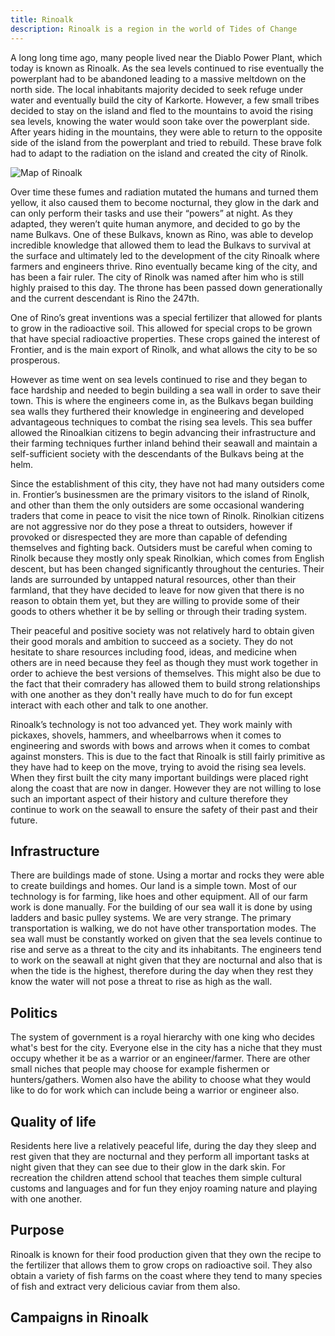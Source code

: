 ```yaml
---
title: Rinoalk
description: Rinoalk is a region in the world of Tides of Change
---
```



A long long time ago, many people lived near the Diablo Power Plant, which today is known as Rinoalk. As the sea levels continued to rise eventually the powerplant had to be abandoned leading to a massive meltdown on the north side. The local inhabitants majority decided to seek refuge under water and eventually build the city of Karkorte. However, a few small tribes decided to stay on the island and fled to the mountains to avoid the rising sea levels, knowing the water would soon take over the powerplant side. After years hiding in the mountains, they were able to return to the opposite side of the island from the powerplant and tried to rebuild. These brave folk had to adapt to the radiation on the island and created the city of Rinolk.

![Map of Rinoalk](../../../assets/rinoalk/rinoalk-territory.png)

Over time these fumes and radiation mutated the humans and turned them yellow, it also caused them to become nocturnal, they glow in the dark and can only perform their tasks and use their “powers” at night. As they adapted, they weren’t quite human anymore, and decided to go by the name Bulkavs. One of these Bulkavs, known as Rino, was able to develop incredible knowledge that allowed them to lead the Bulkavs to survival at the surface and ultimately led to the development of the city Rinoalk where farmers and engineers thrive. Rino eventually became king of the city, and has been a fair ruler. The city of Rinolk was named after him who is still highly praised to this day. The throne has been passed down generationally and the current descendant is Rino the 247th.

One of Rino’s great inventions was a special fertilizer that allowed for plants to grow in the radioactive soil. This allowed for special crops to be grown that have special radioactive properties. These crops gained the interest of Frontier, and is the main export of Rinolk, and what allows the city to be so prosperous.

However as time went on sea levels continued to rise and they began to face hardship and needed to begin building a sea wall in order to save their town. This is where the engineers come in, as the Bulkavs began building sea walls they furthered their knowledge in engineering and developed advantageous techniques to combat the rising sea levels. This sea buffer allowed the Rinoalkian citizens to begin advancing their infrastructure and their farming techniques further inland behind their seawall and maintain a self-sufficient society with the descendants of the Bulkavs being at the helm.

Since the establishment of this city, they have not had many outsiders come in. Frontier’s businessmen are the primary visitors to the island of Rinolk, and other than them the only outsiders are some occasional wandering traders that come in peace to visit the nice town of Rinolk. Rinolkian citizens are not aggressive nor do they pose a threat to outsiders, however if provoked or disrespected they are more than capable of defending themselves and fighting back. Outsiders must be careful when coming to Rinolk because they mostly only speak Rinolkian, which comes from English descent, but has been changed significantly throughout the centuries. Their lands are surrounded by untapped natural resources, other than their farmland, that they have decided to leave for now given that there is no reason to obtain them yet, but they are willing to provide some of their goods to others whether it be by selling or through their trading system.

Their peaceful and positive society was not relatively hard to obtain given their good morals and ambition to succeed as a society. They do not hesitate to share resources including food, ideas, and medicine when others are in need because they feel as though they must work together in order to achieve the best versions of themselves. This might also be due to the fact that their comradery has allowed them to build strong relationships with one another as they don't really have much to do for fun except interact with each other and talk to one another.

Rinoalk’s technology is not too advanced yet. They work mainly with pickaxes, shovels, hammers, and wheelbarrows when it comes to engineering and swords with bows and arrows when it comes to combat against monsters. This is due to the fact that Rinoalk is still fairly primitive as they have had to keep on the move, trying to avoid the rising sea levels. When they first built the city many important buildings were placed right along the coast that are now in danger. However they are not willing to lose such an important aspect of their history and culture therefore they continue to work on the seawall to ensure the safety of their past and their future.

## Infrastructure

There are buildings made of stone. Using a mortar and rocks they were able to create buildings and homes. Our land is a simple town. Most of our technology is for farming, like hoes and other equipment. All of our farm work is done manually. For the building of our sea wall it is done by using ladders and basic pulley systems. We are very strange. The primary transportation is walking, we do not have other transportation modes. The sea wall must be constantly worked on given that the sea levels continue to rise and serve as a threat to the city and its inhabitants. The engineers tend to work on the seawall at night given that they are nocturnal and also that is when the tide is the highest, therefore during the day when they rest they know the water will not pose a threat to rise as high as the wall.

## Politics

The system of government is a royal hierarchy with one king who decides what's best for the city. Everyone else in the city has a niche that they must occupy whether it be as a warrior or an engineer/farmer. There are other small niches that people may choose for example fishermen or hunters/gathers. Women also have the ability to choose what they would like to do for work which can include being a warrior or engineer also.

## Quality of life

Residents here live a relatively peaceful life, during the day they sleep and rest given that they are nocturnal and they perform all important tasks at night given that they can see due to their glow in the dark skin. For recreation the children attend school that teaches them simple cultural customs and languages and for fun they enjoy roaming nature and playing with one another.

## Purpose

Rinoalk is known for their food production given that they own the recipe to the fertilizer that allows them to grow crops on radioactive soil. They also obtain a variety of fish farms on the coast where they tend to many species of fish and extract very delicious caviar from them also.

## Campaigns in Rinoalk

<CardGrid>
    <LinkCard
        title="Coastal Crisis"
        href="/docs/campaigns/coastal-crisis/mission-1"
        description="Face a powerful storm and hostile sea creatures to unravel the truth behind the myserious radiation corrupting the Turtius nests."
    />
</CardGrid>
